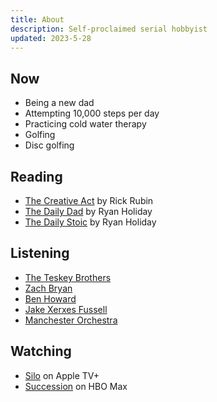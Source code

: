 ```yaml
---
title: About
description: Self-proclaimed serial hobbyist
updated: 2023-5-28
---
```


## Now
- Being a new dad
- Attempting 10,000 steps per day
- Practicing cold water therapy
- Golfing
- Disc golfing

## Reading

- [The Creative Act](https://www.amazon.com/Creative-Act-Way-Being/dp/0593652886) by Rick Rubin
- [The Daily Dad](https://www.amazon.com/Daily-Dad-Meditations-Parenting-Raising/dp/0593539052/) by Ryan Holiday
- [The Daily Stoic](https://www.amazon.com/Daily-Stoic-Meditations-Wisdom-Perseverance/dp/0735211736/) by Ryan Holiday

## Listening

- [The Teskey Brothers](https://www.youtube.com/@theteskeybrothers1597)
- [Zach Bryan](https://www.youtube.com/channel/UCwK3C8Vgphad4PweezfUBAQ)
- [Ben Howard](https://www.youtube.com/channel/UC7P46taO0CdI8Gy44P1X2yA)
- [Jake Xerxes Fussell](https://www.youtube.com/channel/UCb7Cc1suIkrnKTbI407id2A)
- [Manchester Orchestra](https://www.youtube.com/channel/UCxi28TQABtfZ0pfvMVozD7Q)

## Watching

- [Silo](https://tv.apple.com/us/show/silo/umc.cmc.3yksgc857px0k0rqe5zd4jice) on Apple TV+
- [Succession](https://www.hbomax.com/series/urn:hbo:series:GWukCJAq-nIuHwwEAAAB4) on HBO Max